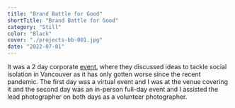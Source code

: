 ```yaml
---
title: "Brand Battle for Good"
shortTitle: "Brand Battle for Good"
category: "Still"
color: "Black"
cover: "./projects-bb-001.jpg"
date: "2022-07-01"
---
```


It was a 2 day corporate [event](https://www.brandsforbetter.ca/brand-battle-for-good/ "event"), where they discussed ideas to tackle social isolation in Vancouver as it has only gotten worse since the recent pandemic. The first day was a virtual event and I was at the venue covering it and the second day was an in-person full-day event and I assisted the lead photographer on both days as a volunteer photographer.